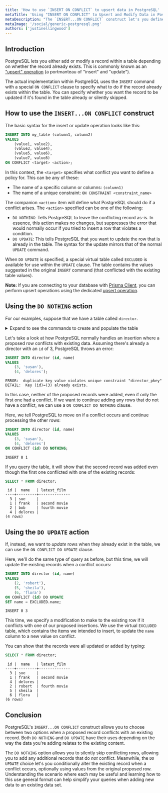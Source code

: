 ```yaml
---
title: 'How to use `INSERT ON CONFLICT` to upsert data in PostgreSQL'
metaTitle: 'Using "INSERT ON CONFLICT" to Upsert and Modify Data in PostgreSQL'
metaDescription: "The `INSERT...ON CONFLICT` construct let's you define what PostgreSQL should do if a row you are inserting conflicts with an existing row. This enables 'upsert' operations which insert records or update them on conflict."
metaImage: '/social/generic-postgresql.png'
authors: ['justinellingwood']
---
```


## Introduction

PostgreSQL lets you either add or modify a record within a table depending on whether the record already exists. This is commonly known as an ["upsert" operation](/intro/database-glossary#upsert) (a portmanteau of "insert" and "update").

The actual implementation within PostgreSQL uses the `INSERT` command with a special `ON CONFLICT` clause to specify what to do if the record already exists within the table. You can specify whether you want the record to be updated if it's found in the table already or silently skipped.

## How to use the `INSERT...ON CONFLICT` construct

The basic syntax for the insert or update operation looks like this:

```sql
INSERT INTO my_table (column1, column2)
VALUES
    (value1, value2),
    (value3, value4),
    (value5, value6),
    (value7, value8)
ON CONFLICT <target> <action>;
```

In this context, the `<target>` specifies what conflict you want to define a policy for. This can be any of these:

- The name of a specific column or columns: `(column1)`
- The name of a unique constraint: `ON CONSTRAINT <constraint_name>`

The companion `<action>` item will define what PostgreSQL should do if a conflict arises. The `<action>` specified can be one of the following:

- `DO NOTHING`: Tells PostgreSQL to leave the conflicting record as-is. In essence, this action makes no changes, but suppresses the error that would normally occur if you tried to insert a row that violates a condition.
- `DO UPDATE`: This tells PostgreSQL that you want to update the row that is already in the table. The syntax for the update mirrors that of the normal `UPDATE` command.

When `DO UPDATE` is specified, a special virtual table called `EXCLUDED` is available for use within the `UPDATE` clause. The table contains the values suggested in the original `INSERT` command (that conflicted with the existing table values).

**Note:** If you are connecting to your database with [Prisma Client](https://www.prisma.io/docs/orm/prisma-client), you can perform upsert operations using the dedicated [upsert operation](https://www.prisma.io/docs/orm/prisma-client/queries/crud#upsert).

## Using the `DO NOTHING` action

For our examples, suppose that we have a table called `director`.

<details><summary>Expand to see the commands to create and populate the table</summary>

```sql
CREATE TABLE director (
    id SERIAL PRIMARY KEY,
    name TEXT NOT NULL,
    latest_film TEXT
);

INSERT INTO director (name)
VALUES
    ('frank'),
    ('bob'),
    ('sue');
```

</details>

Let's take a look at how PostgreSQL normally handles an insertion where a proposed row conflicts with existing data. Assuming there's already a director with an `id` of 3, PostgreSQL throws an error:

```sql
INSERT INTO director (id, name)
VALUES
    (3, 'susan'),
    (4, 'delores');
```

```
ERROR:  duplicate key value violates unique constraint "director_pkey"
DETAIL:  Key (id)=(3) already exists.
```

In this case, neither of the proposed records were added, even if only the first one had a conflict. If we want to continue adding any rows that do not have a conflict, we can use a `ON CONFLICT DO NOTHING` clause.

Here, we tell PostgreSQL to move on if a conflict occurs and continue processing the other rows:

```sql
INSERT INTO director (id, name)
VALUES
    (3, 'susan'),
    (4, 'delores')
ON CONFLICT (id) DO NOTHING;
```

```
INSERT 0 1
```

If you query the table, it will show that the second record was added even though the first one conflicted with one of the existing records:

```sql
SELECT * FROM director;
```

```
 id |  name   | latest_film
----+---------+--------------
  3 | sue     |
  1 | frank   | second movie
  2 | bob     | fourth movie
  4 | delores |
(4 rows)
```

## Using the `DO UPDATE` action

If, instead, we want to _update_ rows when they already exist in the table, we can use the `ON CONFLICT DO UPDATE` clause.

Here, we'll do the same type of query as before, but this time, we will update the existing records when a conflict occurs:

```sql
INSERT INTO director (id, name)
VALUES
    (2, 'robert'),
    (5, 'sheila'),
    (6, 'flora')
ON CONFLICT (id) DO UPDATE
SET name = EXCLUDED.name;
```

```
INSERT 0 3
```

This time, we specify a modification to make to the existing row if it conflicts with one of our proposed insertions. We use the virtual `EXCLUDED` table, which contains the items we intended to insert, to update the `name` column to a new value on conflict.

You can show that the records were all updated or added by typing:

```sql
SELECT * FROM director;
```

```
 id |  name   | latest_film
----+---------+--------------
  3 | sue     |
  1 | frank   | second movie
  4 | delores |
  2 | robert  | fourth movie
  5 | sheila  |
  6 | flora   |
(6 rows)
```

## Conclusion

PostgreSQL's `INSERT...ON CONFLICT` construct allows you to choose between two options when a proposed record conflicts with an existing record. Both `DO NOTHING` and `DO UPDATE` have their uses depending on the way the data you're adding relates to the existing content.

The `DO NOTHING` option allows you to silently skip conflicting rows, allowing you to add any additional records that do _not_ conflict. Meanwhile, the `DO UPDATE` choice let's you conditionally alter the existing record when a conflict occurs, optionally using values from the original proposed row. Understanding the scenario where each may be useful and learning how to this use general format can help simplify your queries when adding new data to an existing data set.
